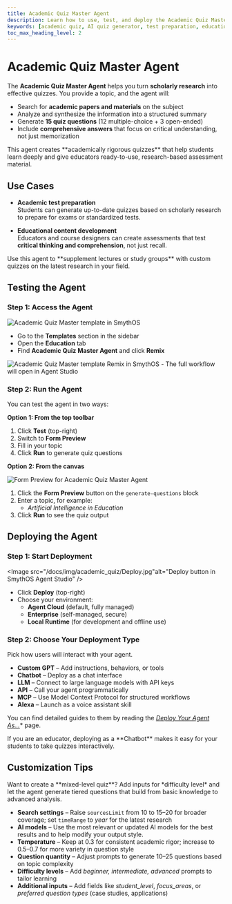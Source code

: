 ```yaml
---
title: Academic Quiz Master Agent
description: Learn how to use, test, and deploy the Academic Quiz Master Agent in SmythOS to generate research-based quizzes for students and educators.
keywords: [academic quiz, AI quiz generator, test preparation, education AI, SmythOS]
toc_max_heading_level: 2
---
```


# Academic Quiz Master Agent  

The **Academic Quiz Master Agent** helps you turn **scholarly research** into effective quizzes. You provide a topic, and the agent will:  

- Search for **academic papers and materials** on the subject  
- Analyze and synthesize the information into a structured summary  
- Generate **15 quiz questions** (12 multiple-choice + 3 open-ended)  
- Include **comprehensive answers** that focus on critical understanding, not just memorization  

<InfoCallout title="Why use this agent?">  
This agent creates **academically rigorous quizzes** that help students learn deeply and give educators ready-to-use, research-based assessment material.  
</InfoCallout>  

<Spacer size="lg" />  

## Use Cases  

- **Academic test preparation**  
  Students can generate up-to-date quizzes based on scholarly research to prepare for exams or standardized tests.  

- **Educational content development**  
  Educators and course designers can create assessments that test **critical thinking and comprehension**, not just recall.  

<TipCallout title="Pro tip">  
Use this agent to **supplement lectures or study groups** with custom quizzes on the latest research in your field.  
</TipCallout>  

<Spacer size="lg" />  

## Testing the Agent  

### Step 1: Access the Agent  

<Image src="/docs/img/academic_quiz/Homepage.jpg" alt="Academic Quiz Master template in SmythOS" />  

- Go to the **Templates** section in the sidebar  
- Open the **Education** tab  
- Find **Academic Quiz Master Agent** and click **Remix**  
<Image src="/docs/img/academic_quiz/Remix.jpg" alt="Academic Quiz Master template Remix in SmythOS" />  
- The full workflow will open in Agent Studio  

<Spacer size="md" />  

### Step 2: Run the Agent  

You can test the agent in two ways:  

**Option 1: From the top toolbar**  

1. Click **Test** (top-right)  
2. Switch to **Form Preview**  
3. Fill in your topic  
4. Click **Run** to generate quiz questions  

**Option 2: From the canvas**  

<Image src="/docs/img/academic_quiz/Form Preview.jpg" alt="Form Preview for Academic Quiz Master Agent" />

1. Click the **Form Preview** button on the `generate-questions` block  
2. Enter a topic, for example:  
   - *Artificial Intelligence in Education*  
3. Click **Run** to see the quiz output  

<Spacer size="lg" />  

## Deploying the Agent  

### Step 1: Start Deployment  

<Image src="/docs/img/academic_quiz/Deploy.jpg"alt="Deploy button in SmythOS Agent Studio" />  

- Click **Deploy** (top-right)  
- Choose your environment:  
  - **Agent Cloud** (default, fully managed)
  - **Enterprise** (self-managed, secure)
  - **Local Runtime** (for development and offline use)

### Step 2: Choose Your Deployment Type  

Pick how users will interact with your agent.

- **Custom GPT** – Add instructions, behaviors, or tools  
- **Chatbot** – Deploy as a chat interface  
- **LLM** – Connect to large language models with API keys  
- **API** – Call your agent programmatically  
- **MCP** – Use Model Context Protocol for structured workflows  
- **Alexa** – Launch as a voice assistant skill  

You can find detailed guides to them by reading the *[Deploy Your Agent As...](/docs/agent-deployments/deployments/)** page.

<InfoCallout title="Best option">  
If you are an educator, deploying as a **Chatbot** makes it easy for your students to take quizzes interactively.  
</InfoCallout>  

<Spacer size="lg" />  

## Customization Tips  
<TipCallout title="Example customization">  
Want to create a **mixed-level quiz**? Add inputs for *difficulty level* and let the agent generate tiered questions that build from basic knowledge to advanced analysis.  
</TipCallout>  

- **Search settings** – Raise `sourcesLimit` from 10 to 15–20 for broader coverage; set `timeRange` to *year* for the latest research  
- **AI models** – Use the most relevant or updated AI models for the best results and to help modify your output style.
- **Temperature** – Keep at 0.3 for consistent academic rigor; increase to 0.5–0.7 for more variety in question style  
- **Question quantity** – Adjust prompts to generate 10–25 questions based on topic complexity  
- **Difficulty levels** – Add *beginner, intermediate, advanced* prompts to tailor learning  
- **Additional inputs** – Add fields like *student_level*, *focus_areas*, or *preferred question types* (case studies, applications)  

